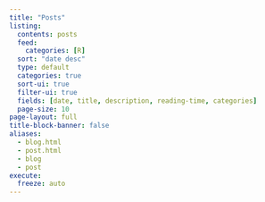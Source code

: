 ```yaml
---
title: "Posts"
listing:
  contents: posts
  feed:
    categories: [R]
  sort: "date desc"
  type: default
  categories: true
  sort-ui: true
  filter-ui: true
  fields: [date, title, description, reading-time, categories]
  page-size: 10
page-layout: full
title-block-banner: false
aliases:
  - blog.html
  - post.html
  - blog
  - post
execute:
  freeze: auto
---
```

